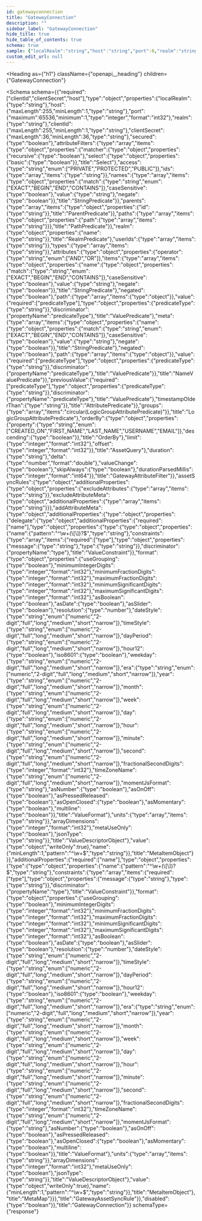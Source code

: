 ```yaml
---
id: gatewayconnection
title: "GatewayConnection"
description: ""
sidebar_label: "GatewayConnection"
hide_title: true
hide_table_of_contents: true
schema: true
sample: {"localRealm":"string","host":"string","port":0,"realm":"string","clientId":"string","clientSecret":"string","secured":true,"attributeFilters":[{"matcher":{"recursive":true,"select":{"basic":true},"access":"PRIVATE","ids":["string"],"names":[{"match":"EXACT","caseSensitive":true,"value":"string","negate":true}],"parents":[{"id":"string"}],"paths":[{"path":["string"]}],"realm":{"name":"string"},"userIds":["string"],"types":["string"],"attributes":{"operator":"AND","items":[{"name":{"match":"EXACT","caseSensitive":true,"value":"string","negate":true},"negated":true,"path":[{}],"value":{"predicateType":"string"},"meta":[{"name":{"match":"EXACT","caseSensitive":true,"value":"string","negate":true},"negated":true,"path":[{}],"value":{"predicateType":"string"}}],"previousValue":{"predicateType":"string"},"timestampOlderThan":"string"}],"groups":[null]},"orderBy":{"property":"CREATED_ON","descending":true},"limit":0,"offset":0},"duration":"string","delta":0,"valueChange":true,"skipAlways":true,"durationParsedMillis":0}],"assetSyncRules":{},"disabled":true}
custom_edit_url: null
---
```



<Heading
  as={"h1"}
  className={"openapi__heading"}
  children={"GatewayConnection"}
>
</Heading>





<Schema
  schema={{"required":["clientId","clientSecret","host"],"type":"object","properties":{"localRealm":{"type":"string"},"host":{"maxLength":255,"minLength":1,"type":"string"},"port":{"maximum":65536,"minimum":1,"type":"integer","format":"int32"},"realm":{"type":"string"},"clientId":{"maxLength":255,"minLength":1,"type":"string"},"clientSecret":{"maxLength":36,"minLength":36,"type":"string"},"secured":{"type":"boolean"},"attributeFilters":{"type":"array","items":{"type":"object","properties":{"matcher":{"type":"object","properties":{"recursive":{"type":"boolean"},"select":{"type":"object","properties":{"basic":{"type":"boolean"}},"title":"Select"},"access":{"type":"string","enum":["PRIVATE","PROTECTED","PUBLIC"]},"ids":{"type":"array","items":{"type":"string"}},"names":{"type":"array","items":{"type":"object","properties":{"match":{"type":"string","enum":["EXACT","BEGIN","END","CONTAINS"]},"caseSensitive":{"type":"boolean"},"value":{"type":"string"},"negate":{"type":"boolean"}},"title":"StringPredicate"}},"parents":{"type":"array","items":{"type":"object","properties":{"id":{"type":"string"}},"title":"ParentPredicate"}},"paths":{"type":"array","items":{"type":"object","properties":{"path":{"type":"array","items":{"type":"string"}}},"title":"PathPredicate"}},"realm":{"type":"object","properties":{"name":{"type":"string"}},"title":"RealmPredicate"},"userIds":{"type":"array","items":{"type":"string"}},"types":{"type":"array","items":{"type":"string"}},"attributes":{"type":"object","properties":{"operator":{"type":"string","enum":["AND","OR"]},"items":{"type":"array","items":{"type":"object","properties":{"name":{"type":"object","properties":{"match":{"type":"string","enum":["EXACT","BEGIN","END","CONTAINS"]},"caseSensitive":{"type":"boolean"},"value":{"type":"string"},"negate":{"type":"boolean"}},"title":"StringPredicate"},"negated":{"type":"boolean"},"path":{"type":"array","items":{"type":"object"}},"value":{"required":["predicateType"],"type":"object","properties":{"predicateType":{"type":"string"}},"discriminator":{"propertyName":"predicateType"},"title":"ValuePredicate"},"meta":{"type":"array","items":{"type":"object","properties":{"name":{"type":"object","properties":{"match":{"type":"string","enum":["EXACT","BEGIN","END","CONTAINS"]},"caseSensitive":{"type":"boolean"},"value":{"type":"string"},"negate":{"type":"boolean"}},"title":"StringPredicate"},"negated":{"type":"boolean"},"path":{"type":"array","items":{"type":"object"}},"value":{"required":["predicateType"],"type":"object","properties":{"predicateType":{"type":"string"}},"discriminator":{"propertyName":"predicateType"},"title":"ValuePredicate"}},"title":"NameValuePredicate"}},"previousValue":{"required":["predicateType"],"type":"object","properties":{"predicateType":{"type":"string"}},"discriminator":{"propertyName":"predicateType"},"title":"ValuePredicate"},"timestampOlderThan":{"type":"string"}},"title":"AttributePredicate"}},"groups":{"type":"array","items":"circular(LogicGroupAttributePredicate)"}},"title":"LogicGroupAttributePredicate"},"orderBy":{"type":"object","properties":{"property":{"type":"string","enum":["CREATED_ON","FIRST_NAME","LAST_NAME","USERNAME","EMAIL"]},"descending":{"type":"boolean"}},"title":"OrderBy"},"limit":{"type":"integer","format":"int32"},"offset":{"type":"integer","format":"int32"}},"title":"AssetQuery"},"duration":{"type":"string"},"delta":{"type":"number","format":"double"},"valueChange":{"type":"boolean"},"skipAlways":{"type":"boolean"},"durationParsedMillis":{"type":"integer","format":"int64"}},"title":"GatewayAttributeFilter"}},"assetSyncRules":{"type":"object","additionalProperties":{"type":"object","properties":{"excludeAttributes":{"type":"array","items":{"type":"string"}},"excludeAttributeMeta":{"type":"object","additionalProperties":{"type":"array","items":{"type":"string"}}},"addAttributeMeta":{"type":"object","additionalProperties":{"type":"object","properties":{"delegate":{"type":"object","additionalProperties":{"required":["name"],"type":"object","properties":{"type":{"type":"object","properties":{"name":{"pattern":"^\\w+(\\[\\])?$","type":"string"},"constraints":{"type":"array","items":{"required":["type"],"type":"object","properties":{"message":{"type":"string"},"type":{"type":"string"}},"discriminator":{"propertyName":"type"},"title":"ValueConstraint"}},"format":{"type":"object","properties":{"useGrouping":{"type":"boolean"},"minimumIntegerDigits":{"type":"integer","format":"int32"},"minimumFractionDigits":{"type":"integer","format":"int32"},"maximumFractionDigits":{"type":"integer","format":"int32"},"minimumSignificantDigits":{"type":"integer","format":"int32"},"maximumSignificantDigits":{"type":"integer","format":"int32"},"asBoolean":{"type":"boolean"},"asDate":{"type":"boolean"},"asSlider":{"type":"boolean"},"resolution":{"type":"number"},"dateStyle":{"type":"string","enum":["numeric","2-digit","full","long","medium","short","narrow"]},"timeStyle":{"type":"string","enum":["numeric","2-digit","full","long","medium","short","narrow"]},"dayPeriod":{"type":"string","enum":["numeric","2-digit","full","long","medium","short","narrow"]},"hour12":{"type":"boolean"},"iso8601":{"type":"boolean"},"weekday":{"type":"string","enum":["numeric","2-digit","full","long","medium","short","narrow"]},"era":{"type":"string","enum":["numeric","2-digit","full","long","medium","short","narrow"]},"year":{"type":"string","enum":["numeric","2-digit","full","long","medium","short","narrow"]},"month":{"type":"string","enum":["numeric","2-digit","full","long","medium","short","narrow"]},"week":{"type":"string","enum":["numeric","2-digit","full","long","medium","short","narrow"]},"day":{"type":"string","enum":["numeric","2-digit","full","long","medium","short","narrow"]},"hour":{"type":"string","enum":["numeric","2-digit","full","long","medium","short","narrow"]},"minute":{"type":"string","enum":["numeric","2-digit","full","long","medium","short","narrow"]},"second":{"type":"string","enum":["numeric","2-digit","full","long","medium","short","narrow"]},"fractionalSecondDigits":{"type":"integer","format":"int32"},"timeZoneName":{"type":"string","enum":["numeric","2-digit","full","long","medium","short","narrow"]},"momentJsFormat":{"type":"string"},"asNumber":{"type":"boolean"},"asOnOff":{"type":"boolean"},"asPressedReleased":{"type":"boolean"},"asOpenClosed":{"type":"boolean"},"asMomentary":{"type":"boolean"},"multiline":{"type":"boolean"}},"title":"ValueFormat"},"units":{"type":"array","items":{"type":"string"}},"arrayDimensions":{"type":"integer","format":"int32"},"metaUseOnly":{"type":"boolean"},"jsonType":{"type":"string"}},"title":"ValueDescriptorObject"},"value":{"type":"object","writeOnly":true},"name":{"minLength":1,"pattern":"^\\w+$","type":"string"}},"title":"MetaItemObject"}}},"additionalProperties":{"required":["name"],"type":"object","properties":{"type":{"type":"object","properties":{"name":{"pattern":"^\\w+(\\[\\])?$","type":"string"},"constraints":{"type":"array","items":{"required":["type"],"type":"object","properties":{"message":{"type":"string"},"type":{"type":"string"}},"discriminator":{"propertyName":"type"},"title":"ValueConstraint"}},"format":{"type":"object","properties":{"useGrouping":{"type":"boolean"},"minimumIntegerDigits":{"type":"integer","format":"int32"},"minimumFractionDigits":{"type":"integer","format":"int32"},"maximumFractionDigits":{"type":"integer","format":"int32"},"minimumSignificantDigits":{"type":"integer","format":"int32"},"maximumSignificantDigits":{"type":"integer","format":"int32"},"asBoolean":{"type":"boolean"},"asDate":{"type":"boolean"},"asSlider":{"type":"boolean"},"resolution":{"type":"number"},"dateStyle":{"type":"string","enum":["numeric","2-digit","full","long","medium","short","narrow"]},"timeStyle":{"type":"string","enum":["numeric","2-digit","full","long","medium","short","narrow"]},"dayPeriod":{"type":"string","enum":["numeric","2-digit","full","long","medium","short","narrow"]},"hour12":{"type":"boolean"},"iso8601":{"type":"boolean"},"weekday":{"type":"string","enum":["numeric","2-digit","full","long","medium","short","narrow"]},"era":{"type":"string","enum":["numeric","2-digit","full","long","medium","short","narrow"]},"year":{"type":"string","enum":["numeric","2-digit","full","long","medium","short","narrow"]},"month":{"type":"string","enum":["numeric","2-digit","full","long","medium","short","narrow"]},"week":{"type":"string","enum":["numeric","2-digit","full","long","medium","short","narrow"]},"day":{"type":"string","enum":["numeric","2-digit","full","long","medium","short","narrow"]},"hour":{"type":"string","enum":["numeric","2-digit","full","long","medium","short","narrow"]},"minute":{"type":"string","enum":["numeric","2-digit","full","long","medium","short","narrow"]},"second":{"type":"string","enum":["numeric","2-digit","full","long","medium","short","narrow"]},"fractionalSecondDigits":{"type":"integer","format":"int32"},"timeZoneName":{"type":"string","enum":["numeric","2-digit","full","long","medium","short","narrow"]},"momentJsFormat":{"type":"string"},"asNumber":{"type":"boolean"},"asOnOff":{"type":"boolean"},"asPressedReleased":{"type":"boolean"},"asOpenClosed":{"type":"boolean"},"asMomentary":{"type":"boolean"},"multiline":{"type":"boolean"}},"title":"ValueFormat"},"units":{"type":"array","items":{"type":"string"}},"arrayDimensions":{"type":"integer","format":"int32"},"metaUseOnly":{"type":"boolean"},"jsonType":{"type":"string"}},"title":"ValueDescriptorObject"},"value":{"type":"object","writeOnly":true},"name":{"minLength":1,"pattern":"^\\w+$","type":"string"}},"title":"MetaItemObject"},"title":"MetaMap"}}},"title":"GatewayAssetSyncRule"}},"disabled":{"type":"boolean"}},"title":"GatewayConnection"}}
  schemaType={"response"}
>
  
</Schema>
            